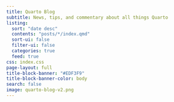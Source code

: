 ```yaml
---
title: Quarto Blog
subtitle: News, tips, and commentary about all things Quarto
listing:
  sort: "date desc"
  contents: "posts/*/index.qmd"
  sort-ui: false
  filter-ui: false
  categories: true
  feed: true
css: index.css
page-layout: full
title-block-banner: "#EDF3F9"
title-block-banner-color: body
search: false
image: quarto-blog-v2.png
---
```

